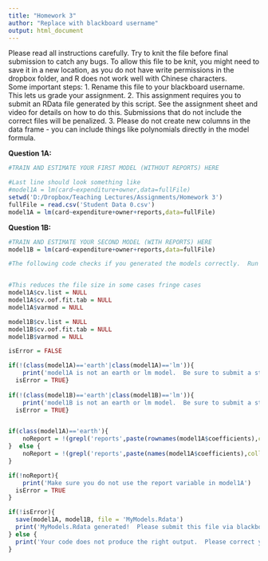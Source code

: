 ---
title: "Homework 3"
author: "Replace with blackboard username"
output: html_document
---

Please read all instructions carefully.  Try to knit the file before final submission to catch any bugs.  To allow this file to be knit, you might need to save it in a new location, as you do not have write permissions in the dropbox folder, and R does not work well with Chinese characters.  
Some important steps: 
	1. Rename this file to your blackboard username.  This lets us grade your assignment.
	2. This assignment requires you to submit an RData file generated by this script.  See the assignment sheet and video for details on how to do this. Submissions that do not include the correct files will be penalized.
	3. Please do not create new columns in the data frame - you can include things like polynomials directly in the model formula.


**Question 1A:**
```{r Question 1A}
#TRAIN AND ESTIMATE YOUR FIRST MODEL (WITHOUT REPORTS) HERE

#Last line should look something like 
#model1A = lm(card~expenditure+owner,data=fullFile)
setwd('D:/Dropbox/Teaching Lectures/Assignments/Homework 3')
fullFile = read.csv('Student Data 0.csv')
model1A = lm(card~expenditure+owner+reports,data=fullFile)
```



**Question 1B:**
```{r Question 1B}
#TRAIN AND ESTIMATE YOUR SECOND MODEL (WITH REPORTS) HERE
model1B = lm(card~expenditure+owner+reports,data=fullFile)
```


```{r, quietly=FALSE,warning=FALSE,echo=FALSE,results=TRUE}
#The following code checks if you generated the models correctly.  Run it, and if you don't see any of the error messages below. Do not alter it any way - not even to change the variable names.  If not, please correct, or contact the TAs for help 


#This reduces the file size in some cases fringe cases
model1A$cv.list = NULL
model1A$cv.oof.fit.tab = NULL
model1A$varmod = NULL

model1B$cv.list = NULL
model1B$cv.oof.fit.tab = NULL
model1B$varmod = NULL

isError = FALSE

if(!(class(model1A)=='earth'|class(model1A)=='lm')){
	print('model1A is not an earth or lm model.  Be sure to submit a statistical model here.')
  isError = TRUE}
	
if(!(class(model1B)=='earth'|class(model1B)=='lm')){
	print('model1B is not an earth or lm model.  Be sure to submit a statistical model here.')
  isError = TRUE}


if(class(model1A)=='earth'){
	noReport = !(grepl('reports',paste(rownames(model1A$coefficients),collapse=' ')))
}  else {
	noReport = !(grepl('reports',paste(names(model1A$coefficients),collapse=' ')))
}

if(!noReport){
	print('Make sure you do not use the report variable in model1A')
  isError = TRUE
}

if(!isError){
  save(model1A, model1B, file = 'MyModels.Rdata')
  print('MyModels.Rdata generated!  Please submit this file via blackboard.')
} else {
  print('Your code does not produce the right output.  Please correct your code, or get in touch with the TA.')
}

```